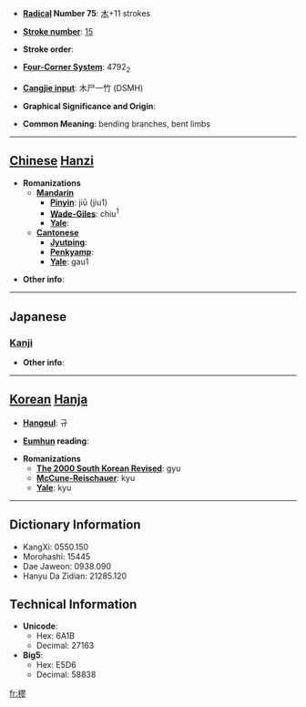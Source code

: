* '''[[Wiktionary:Chinese radical index| Radical]] Number 75''': [[Wiktionary:Chinese radical index 木|木]]+11 strokes

* '''[[Wiktionary:Chinese total strokes index|Stroke number]]''': [[Wiktionary:Chinese total strokes index 15|15]]

* '''Stroke order''': 

* '''[[Wiktionary:Chinese four corner index|Four-Corner System]]''': 4792<sub>2</sub>

* '''[[Wiktionary:Chinese Cangjie index|Cangjie input]]''': 木尸一竹 (DSMH)

* '''Graphical Significance and Origin''': 

* '''Common Meaning''': bending branches, bent limbs

----

== [[Chinese]] [[Hanzi]] ==

* '''Romanizations'''
** '''[[Mandarin]]'''
*** '''[[Pinyin]]''': jiū (jiu1)
*** '''[[Wade-Giles]]''': chiu<sup>1</sup>
*** '''[[Yale]]''': 
** '''[[Cantonese]]'''
*** '''[[Jyutping]]''':
*** '''[[Penkyamp]]''': 
*** '''[[Yale]]''': gau1

* '''Other info''': 

----

==Japanese==
===[[Kanji]]===
{{kanji|on readings=[[きゅう]] (kyū)
|kun readings=[[つが]] (tsuga)
}}

* '''Other info''':  

----

== [[Korean]] [[Hanja]] ==

* '''[[Hangeul]]''': 규

* '''[[Eumhun]] reading''': 

* '''Romanizations'''
** '''[[The 2000 South Korean Revised Romanization|The 2000 South Korean Revised]]''': gyu
** '''[[McCune-Reischauer]]''': kyu
** '''[[Yale]]''': kyu

----

== Dictionary Information ==

* KangXi: 0550.150
* Morohashi: 15445
* Dae Jaweon: 0938.090
* Hanyu Da Zidian: 21285.120

== Technical Information ==

* '''Unicode''':
** Hex: 6A1B
** Decimal: 27163
* '''Big5''':
** Hex: E5D6
** Decimal: 58838

[[fr:樛]]